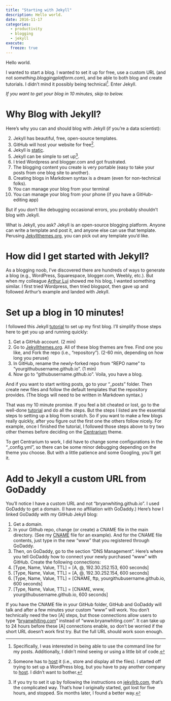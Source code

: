 ```yaml
---
title: "Starting with Jekyll"
description: Hello world.
date: 2016-11-17
categories:
  - productivity
  - blogging
  - jekyll
execute: 
  freeze: true
---
```


Hello world. 

I wanted to start a blog. I wanted to set it up for free, use a custom URL (and not _something.bloggingplatform.com_), and be able to both blog and create tutorials. I didn't mind it possibly being technical[^1]. Enter Jekyll.

_If you want to get your blog in 10 minutes, skip to below._

[^1]: Specifically, I was interested in being able to use the command line for my posts. Additionally, I didn't mind seeing or using a little bit of code. 

# Why Blog with Jekyll?

Here's why you can and should blog with Jekyll (if you're a data scientist):
  
  2. Jekyll has beautiful, free, open-source templates.
3. GitHub will host your website for free[^2].
4. Jekyll is [static](https://www.smashingmagazine.com/2015/11/modern-static-website-generators-next-big-thing/).
5. Jekyll can be simple to set up[^3].
5. I tried Wordpress and blogger.com and got frustrated.
6. The blogging content you create is very portable (easy to take your posts from one blog site to another).
7. Creating blogs in Markdown syntax is a dream (even for non-technical folks).
8. You can manage your blog from your terminal
9. You can manage your blog from your phone (if you have a GitHub-editing app)

But if you don't like debugging occasional errors, you probably shouldn't blog with Jekyll.

What is Jekyll, you ask? Jekyll is an open-source blogging platform. Anyone can write a template and post it, and anyone else can use that template. Perusing [Jekyllthemes.org](http://jekyllthemes.org/), you can pick out any template you'd like.

[^2]: Someone has to [host] it (i.e., store and display all the files). I started off trying to set up a WordPress blog, but you have to pay another company to [host](http://www.webhostingbest10.com/web-hosting-reviews). I didn't want to bother.

[^3]: If you try to set it up by following the instructions on [jekyllrb.com](https://jekyllrb.com/), that's the complicated way. That's how I originally started, got lost for five hours, and stopped. Six months later, I found a better way.



[host]:https://www.google.com/search?q=what+does+it+mean+to+host+a+website&oq=what+does+it+mean+to+host+&aqs=chrome.0.0j69i57j0l4.2810j0j9&sourceid=chrome&ie=UTF-8

# How did I get started with Jekyll? 

As a blogging noob, I've discovered there are hundreds of ways to generate a blog (e.g., WordPress, Squarespace, blogger.com, Weebly, etc.). But when my colleague [Arthur Lui](http://luiarthur.github.io/) showed me his blog, I wanted something similar. I first tried Wordpress, then tried blogspot, then gave up and followed Arthur's example and landed with Jekyll.

# Set up a blog in 10 minutes!

I followed this Jekyll [tutorial] to set up my first blog. I'll simplify those steps here to get you up and running quickly:

[tutorial]:https://www.smashingmagazine.com/2014/08/build-blog-jekyll-github-pages/

1. Get a GitHub account. (2 min)
2. Go to [Jekyllthemes.org](http://jekyllthemes.org/). All of these blog themes are free. Find one you like, and Fork the repo (i.e., "repository"). (2-60 min, depending on how long you peruse)
4. In GitHub, rename the newly-forked repo from "REPO name" to "yourgithubusername.github.io". (1 min)
5. Now go to "githubusername.github.io". Voila, you have a blog. 

And if you want to start writing posts, go to your "_posts" folder. Then create new files and follow the default templates that the repository provides. (The blogs will need to be written in Markdown syntax.)

That was my 10 minute promise. If you feel a bit cheated or lost, go to the well-done [tutorial] and do all the steps. But the steps I listed are the essential steps to setting up a blog from scratch. So if you want to make a few blogs really quickly, after you figure out the first one the others follow nicely. For example, once I finished the tutorial, I followed those steps above to try two other themes before deciding on the [Centrarium](https://github.com/bencentra/centrarium) theme. 

To get Centrarium to work, I did have to change some configurations in the "_config.yml", so there can be some minor debugging depending on the theme you choose. But with a little patience and some Googling, you'll get it.

# Add to Jekyll a custom URL from GoDaddy

You'll notice I have a custom URL and not "bryanwhiting.github.io". I used GoDaddy to get a domain. (I have no affiliation with GoDaddy.) Here's how I linked GoDaddy with my GitHub Jekyll blog:
  
1. Get a domain.
2. In your Github repo, change (or create) a CNAME file in the main directory. (See my [CNAME](https://github.com/bryanwhiting/bryanwhiting.github.io/blob/master/CNAME) file for an example). And for the CNAME file contents, just type in the new "www" that you registered through GoDaddy.
3. Then, on GoDaddy, go to the section "DNS Management". Here's where you tell GoDaddy how to connect your newly purchased "www" with GitHub. Create the following connections:
4. [Type, Name, Value, TTL] = [A, @, 192.30.252.153, 600 seconds]
5. [Type, Name, Value, TTL] = [A, @, 192.30.252.154, 600 seconds]
6. [Type, Name, Value, TTL] = [CNAME, ftp, yourgithubusername.github.io, 600 seconds]
7. [Type, Name, Value, TTL] = [CNAME, www, yourgithubusername.github.io, 600 seconds]

If you have the CNAME file in your GitHub folder, GitHub and GoDaddy will talk and after a few minutes your custom "www" will work. You don't technically need the two [A] steps, but those connections allow users to type "[bryanwhiting.com](http://www.bryanwhiting.com)" instead of "www.bryanwhiting.com". It can take up to 24 hours before these [A] connections enable, so don't be worried if the short URL doesn't work first try. But the full URL should work soon enough.